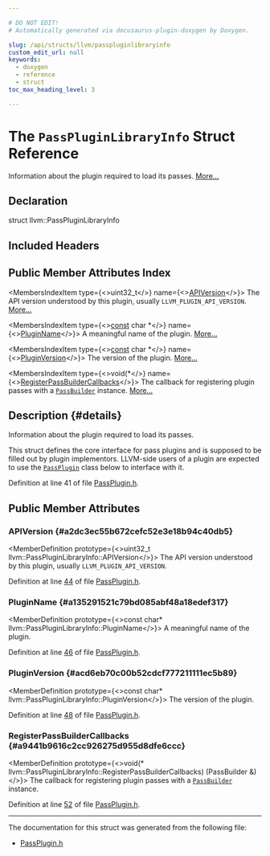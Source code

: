 ```yaml
---

# DO NOT EDIT!
# Automatically generated via docusaurus-plugin-doxygen by Doxygen.

slug: /api/structs/llvm/passpluginlibraryinfo
custom_edit_url: null
keywords:
  - doxygen
  - reference
  - struct
toc_max_heading_level: 3

---
```





# The `PassPluginLibraryInfo` Struct Reference

<DoxygenPage pluginConfig={pluginConfig}>

Information about the plugin required to load its passes. <a href="#details">More...</a>

## Declaration

<CodeBlock>struct llvm::PassPluginLibraryInfo</CodeBlock>

## Included Headers

<IncludesList>
<IncludesListItem
  filePath="llvm/Passes/PassPlugin.h"
  permalink="/docs/api/files/include/include/llvm/include/llvm/passes/passplugin-h"
  isLocal="true" />
</IncludesList>

## Public Member Attributes Index

<MembersIndex>

<MembersIndexItem
  type={<>uint32&#95;t</>}
  name={<><a href="#a2dc3ec55b672cefc52e3e18b94c40db5">APIVersion</a></>}>
The API version understood by this plugin, usually <code>LLVM&#95;PLUGIN&#95;API&#95;VERSION</code>. <a href="#a2dc3ec55b672cefc52e3e18b94c40db5">More...</a>
</MembersIndexItem>

<MembersIndexItem
  type={<><a href="/docs/api/files/lib/lib/target/lib/target/aarch64/aarch64promoteconstant-cpp/#a90f8350fecae261c25be85d38b451bff">const</a> char &#42;</>}
  name={<><a href="#a135291521c79bd085abf48a18edef317">PluginName</a></>}>
A meaningful name of the plugin. <a href="#a135291521c79bd085abf48a18edef317">More...</a>
</MembersIndexItem>

<MembersIndexItem
  type={<><a href="/docs/api/files/lib/lib/target/lib/target/aarch64/aarch64promoteconstant-cpp/#a90f8350fecae261c25be85d38b451bff">const</a> char &#42;</>}
  name={<><a href="#acd6eb70c00b52cdcf777211111ec5b89">PluginVersion</a></>}>
The version of the plugin. <a href="#acd6eb70c00b52cdcf777211111ec5b89">More...</a>
</MembersIndexItem>

<MembersIndexItem
  type={<>void(&#42;</>}
  name={<><a href="#a9441b9616c2cc926275d955d8dfe6ccc">RegisterPassBuilderCallbacks</a></>}>
The callback for registering plugin passes with a <code><a href="/docs/api/classes/llvm/passbuilder">PassBuilder</a></code> instance. <a href="#a9441b9616c2cc926275d955d8dfe6ccc">More...</a>
</MembersIndexItem>

</MembersIndex>

## Description {#details}

Information about the plugin required to load its passes.

This struct defines the core interface for pass plugins and is supposed to be filled out by plugin implementors. LLVM-side users of a plugin are expected to use the <code><a href="/docs/api/classes/llvm/passplugin">PassPlugin</a></code> class below to interface with it.

Definition at line 41 of file <a href="/docs/api/files/include/include/llvm/include/llvm/passes/passplugin-h">PassPlugin.h</a>.

<SectionDefinition>

## Public Member Attributes

### APIVersion {#a2dc3ec55b672cefc52e3e18b94c40db5}

<MemberDefinition
  prototype={<>uint32&#95;t llvm::PassPluginLibraryInfo::APIVersion</>}>
The API version understood by this plugin, usually <code>LLVM&#95;PLUGIN&#95;API&#95;VERSION</code>.

Definition at line <a href="/docs/api/files/include/include/llvm/include/llvm/passes/passplugin-h/#l00044">44</a> of file <a href="/docs/api/files/include/include/llvm/include/llvm/passes/passplugin-h">PassPlugin.h</a>.
</MemberDefinition>

### PluginName {#a135291521c79bd085abf48a18edef317}

<MemberDefinition
  prototype={<>const char&#42; llvm::PassPluginLibraryInfo::PluginName</>}>
A meaningful name of the plugin.

Definition at line <a href="/docs/api/files/include/include/llvm/include/llvm/passes/passplugin-h/#l00046">46</a> of file <a href="/docs/api/files/include/include/llvm/include/llvm/passes/passplugin-h">PassPlugin.h</a>.
</MemberDefinition>

### PluginVersion {#acd6eb70c00b52cdcf777211111ec5b89}

<MemberDefinition
  prototype={<>const char&#42; llvm::PassPluginLibraryInfo::PluginVersion</>}>
The version of the plugin.

Definition at line <a href="/docs/api/files/include/include/llvm/include/llvm/passes/passplugin-h/#l00048">48</a> of file <a href="/docs/api/files/include/include/llvm/include/llvm/passes/passplugin-h">PassPlugin.h</a>.
</MemberDefinition>

### RegisterPassBuilderCallbacks {#a9441b9616c2cc926275d955d8dfe6ccc}

<MemberDefinition
  prototype={<>void(&#42; llvm::PassPluginLibraryInfo::RegisterPassBuilderCallbacks) (PassBuilder &amp;)</>}>
The callback for registering plugin passes with a <code><a href="/docs/api/classes/llvm/passbuilder">PassBuilder</a></code> instance.

Definition at line <a href="/docs/api/files/include/include/llvm/include/llvm/passes/passplugin-h/#l00052">52</a> of file <a href="/docs/api/files/include/include/llvm/include/llvm/passes/passplugin-h">PassPlugin.h</a>.
</MemberDefinition>

</SectionDefinition>

<hr/>

The documentation for this struct was generated from the following file:

<ul>
<li><a href="/docs/api/files/include/include/llvm/include/llvm/passes/passplugin-h">PassPlugin.h</a></li>
</ul>

</DoxygenPage>
